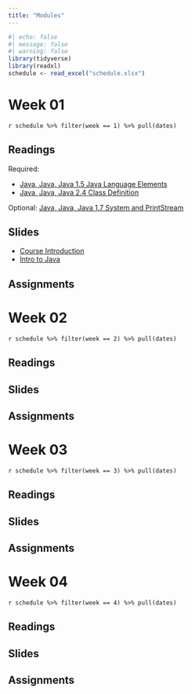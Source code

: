 ```yaml
---
title: "Modules"
---
```


```r
#| echo: false
#| message: false
#| warning: false
library(tidyverse)
library(readxl)
schedule <- read_excel("schedule.xlsx")
```


# Week 01

`r schedule %>% filter(week == 1) %>% pull(dates)`

## Readings

Required:

* [Java, Java, Java 1.5 Java Language Elements](https://runestone.academy/ns/books/published/javajavajava/java-language-elements.html)
* [Java, Java, Java 2.4 Class Definition](https://runestone.academy/ns/books/published/javajavajava/sec-classdef.html)



Optional: [Java, Java, Java 1.7 System and PrintStream](https://runestone.academy/ns/books/published/javajavajava/ch1-system-print.html)

## Slides

* [Course Introduction](slides-01-01.html)
* [Intro to Java](slides-01-02.html)

## Assignments

# Week 02

`r schedule %>% filter(week == 2) %>% pull(dates)`

## Readings

## Slides

## Assignments

# Week 03

`r schedule %>% filter(week == 3) %>% pull(dates)`

## Readings

## Slides

## Assignments

# Week 04

`r schedule %>% filter(week == 4) %>% pull(dates)`

## Readings

## Slides

## Assignments